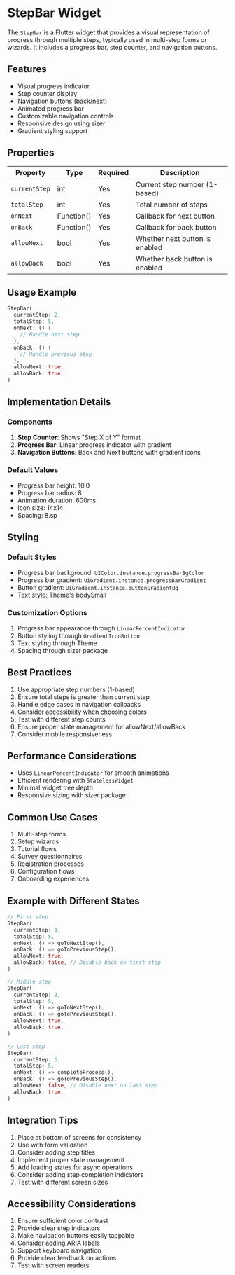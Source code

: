 
# StepBar Widget

The `StepBar` is a Flutter widget that provides a visual representation of progress through multiple steps, typically used in multi-step forms or wizards. It includes a progress bar, step counter, and navigation buttons.

## Features

- Visual progress indicator
- Step counter display
- Navigation buttons (back/next)
- Animated progress bar
- Customizable navigation controls
- Responsive design using sizer
- Gradient styling support

## Properties

| Property | Type | Required | Description |
|----------|------|----------|-------------|
| `currentStep` | int | Yes | Current step number (1-based) |
| `totalStep` | int | Yes | Total number of steps |
| `onNext` | Function() | Yes | Callback for next button |
| `onBack` | Function() | Yes | Callback for back button |
| `allowNext` | bool | Yes | Whether next button is enabled |
| `allowBack` | bool | Yes | Whether back button is enabled |

## Usage Example

```dart
StepBar(
  currentStep: 2,
  totalStep: 5,
  onNext: () {
    // Handle next step
  },
  onBack: () {
    // Handle previous step
  },
  allowNext: true,
  allowBack: true,
)
```

## Implementation Details

### Components
1. **Step Counter**: Shows "Step X of Y" format
2. **Progress Bar**: Linear progress indicator with gradient
3. **Navigation Buttons**: Back and Next buttons with gradient icons

### Default Values
- Progress bar height: 10.0
- Progress bar radius: 8
- Animation duration: 600ms
- Icon size: 14x14
- Spacing: 8.sp

## Styling

### Default Styles
- Progress bar background: `UIColor.instance.progressBarBgColor`
- Progress bar gradient: `UiGradient.instance.progressBarGradient`
- Button gradient: `UiGradient.instance.buttonGradientBg`
- Text style: Theme's bodySmall

### Customization Options
1. Progress bar appearance through `LinearPercentIndicator`
2. Button styling through `GradientIconButton`
3. Text styling through Theme
4. Spacing through sizer package

## Best Practices

1. Use appropriate step numbers (1-based)
2. Ensure total steps is greater than current step
3. Handle edge cases in navigation callbacks
4. Consider accessibility when choosing colors
5. Test with different step counts
6. Ensure proper state management for allowNext/allowBack
7. Consider mobile responsiveness

## Performance Considerations

- Uses `LinearPercentIndicator` for smooth animations
- Efficient rendering with `StatelessWidget`
- Minimal widget tree depth
- Responsive sizing with sizer package

## Common Use Cases

1. Multi-step forms
2. Setup wizards
3. Tutorial flows
4. Survey questionnaires
5. Registration processes
6. Configuration flows
7. Onboarding experiences

## Example with Different States

```dart
// First step
StepBar(
  currentStep: 1,
  totalStep: 5,
  onNext: () => goToNextStep(),
  onBack: () => goToPreviousStep(),
  allowNext: true,
  allowBack: false, // Disable back on first step
)

// Middle step
StepBar(
  currentStep: 3,
  totalStep: 5,
  onNext: () => goToNextStep(),
  onBack: () => goToPreviousStep(),
  allowNext: true,
  allowBack: true,
)

// Last step
StepBar(
  currentStep: 5,
  totalStep: 5,
  onNext: () => completeProcess(),
  onBack: () => goToPreviousStep(),
  allowNext: false, // Disable next on last step
  allowBack: true,
)
```

## Integration Tips

1. Place at bottom of screens for consistency
2. Use with form validation
3. Consider adding step titles
4. Implement proper state management
5. Add loading states for async operations
6. Consider adding step completion indicators
7. Test with different screen sizes

## Accessibility Considerations

1. Ensure sufficient color contrast
2. Provide clear step indicators
3. Make navigation buttons easily tappable
4. Consider adding ARIA labels
5. Support keyboard navigation
6. Provide clear feedback on actions
7. Test with screen readers

